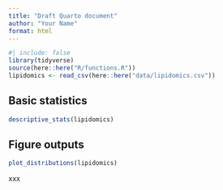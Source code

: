 ```yaml
---
title: "Draft Quarto document"
author: "Your Name"
format: html
---
```


```r
#| include: false
library(tidyverse)
source(here::here("R/functions.R"))
lipidomics <- read_csv(here::here("data/lipidomics.csv"))
```

## Basic statistics

```r
descriptive_stats(lipidomics)
```

## Figure outputs

```r
plot_distributions(lipidomics)
```

xxx
